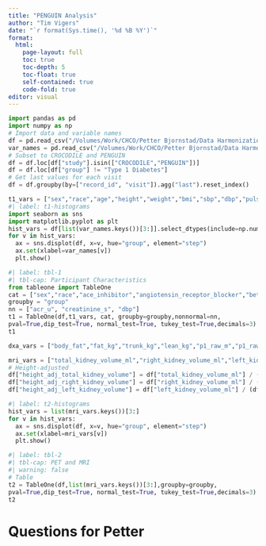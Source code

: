 ```yaml
---
title: "PENGUIN Analysis"
author: "Tim Vigers"
date: "`r format(Sys.time(), '%d %B %Y')`"
format:
  html:
    page-layout: full
    toc: true
    toc-depth: 5
    toc-float: true
    self-contained: true
    code-fold: true
editor: visual
---
```


```python
import pandas as pd
import numpy as np
# Import data and variable names
df = pd.read_csv("/Volumes/Work/CHCO/Petter Bjornstad/Data Harmonization/Data Clean/harmonized_dataset.csv",low_memory=False)
var_names = pd.read_csv("/Volumes/Work/CHCO/Petter Bjornstad/Data Harmonization/data_dictionary_master.csv",low_memory=False)
# Subset to CROCODILE and PENGUIN
df = df.loc[df["study"].isin(["CROCODILE","PENGUIN"])]
df = df.loc[df["group"] != "Type 1 Diabetes"]
# Get last values for each visit
df = df.groupby(by=["record_id", "visit"]).agg("last").reset_index()
```

```python
t1_vars = ["sex","race","age","height","weight","bmi","sbp","dbp","pulse","creatinine_s","eGFR_CKD_epi","acr_u","ace_inhibitor","angiotensin_receptor_blocker","beta_blocker","ca_channel_blocker","diuretic","statin"]
#| label: t1-histograms
import seaborn as sns
import matplotlib.pyplot as plt
hist_vars = df[list(var_names.keys())[3:]].select_dtypes(include=np.number).columns.tolist()
for v in hist_vars:
  ax = sns.displot(df, x=v, hue="group", element="step")
  ax.set(xlabel=var_names[v])
  plt.show()
```

```python
#| label: tbl-1
#| tbl-cap: Participant Characteristics
from tableone import TableOne
cat = ["sex","race","ace_inhibitor","angiotensin_receptor_blocker","beta_blocker","ca_channel_blocker","diuretic","statin"]
groupby = "group"
nn = ["acr_u", "creatinine_s", "dbp"]
t1 = TableOne(df,t1_vars, cat, groupby=groupby,nonnormal=nn,
pval=True,dip_test=True, normal_test=True, tukey_test=True,decimals=3)
t1
```

```python
dxa_vars = ["body_fat","fat_kg","trunk_kg","lean_kg","p1_raw_m","p1_raw_leanm","p1_gc_m","p1_gc_leanm","p2_raw_m","p2_raw_leanm","p2_gc_m","p2_gc_leanm"]
```

```python
mri_vars = ["total_kidney_volume_ml","right_kidney_volume_ml","left_kidney_volume_ml","height_adj_total_kidney_volume","height_adj_right_kidney_volume","height_adj_left_kidney_volume","total_liver_volume_ml","total_cyst_volume_ml","total_number_of_cysts","lc_f","lc_k1","lc_k2","lc_vb","rc_f","rc_k1","rc_k2","rc_vb","lm_f","lm_k1","lm_k2","lm_vb","rm_f","rm_k1","rm_k2","rm_vb"]
# Height-adjusted
df["height_adj_total_kidney_volume"] = df["total_kidney_volume_ml"] / (df["height"] / 100)
df["height_adj_right_kidney_volume"] = df["right_kidney_volume_ml"] / (df["height"] / 100)
df["height_adj_left_kidney_volume"] = df["left_kidney_volume_ml"] / (df["height"] / 100)
```

```python
#| label: t2-histograms
hist_vars = list(mri_vars.keys())[3:]
for v in hist_vars:
  ax = sns.displot(df, x=v, hue="group", element="step")
  ax.set(xlabel=mri_vars[v])
  plt.show()
```

```python
#| label: tbl-2
#| tbl-cap: PET and MRI
#| warning: false
# Table
t2 = TableOne(df,list(mri_vars.keys())[3:],groupby=groupby,
pval=True,dip_test=True, normal_test=True, tukey_test=True,decimals=3)
t2
```

# Questions for Petter
